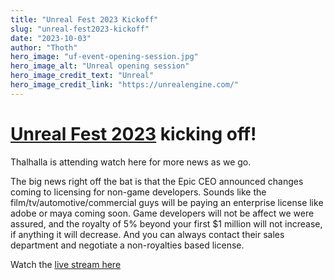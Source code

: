 ```yaml
---
title: "Unreal Fest 2023 Kickoff"
slug: "unreal-fest2023-kickoff"
date: "2023-10-03"
author: "Thoth"
hero_image: "uf-event-opening-session.jpg"
hero_image_alt: "Unreal opening session"
hero_image_credit_text: "Unreal"
hero_image_credit_link: "https://unrealengine.com/"
---
```


# [Unreal Fest 2023](https://www.unrealengine.com/en-US/events/unreal-fest-2023) kicking off!

Thalhalla is attending watch here for more news as we go.

The big news right off the bat is that the Epic CEO announced changes coming to licensing for non-game developers.  Sounds like the film/tv/automotive/commercial guys will be paying an enterprise license like adobe or maya coming soon.  Game developers will not be affect we were assured, and the royalty of 5% beyond your first $1 million will not increase, if anything it will decrease.  And you can always contact their sales department and negotiate a non-royalties based license.

Watch the [live stream here](https://www.unrealengine.com/en-US/events/unreal-fest-2023)
